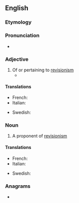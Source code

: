 ==English==

===Etymology===
{{suffix|revision|ist|lang=en}}

===Pronunciation===
* {{IPA|/ɹɪˈvɪʒənɪst/|lang=en}}

===Adjective===
{{en-adj}}

# Of or pertaining to [[revisionism]]
#* {{quote-journal|author=Oliver Brown|title=Oscar Pistorius jailed for five years – sport afforded no protection against his tragic fallibilities: Bladerunner's punishment for killing Reeva Steenkamp is but a frippery when set against the burden that her bereft parents, June and Barry, must carry &#91;print version: No room for sentimentality in this tragedy, 13 September 2014, p.&nbsp;S22&#93;|url=http://www.telegraph.co.uk/news/worldnews/oscar-pistorius/11089621/Oscar-Pistorius-jailed-for-five-years-sport-afforded-no-protection-against-his-tragic-fallibilities.html|work={{w|The Daily Telegraph}} (Sport)|date=21 October 2014|passage=[I]n the 575 days since [[w:Oscar Pistorius|[Oscar] Pistorius]] shot dead his girlfriend {{w|Reeva Steenkamp}}, there has been an unseemly scramble to construct '''revisionist''' histories, to identify evidence beneath that placid exterior of a pugnacious, hair-trigger personality.}}

====Translations====
{{trans-top|of or pertaining to revisionism}}
* French: {{t+|fr|révisionniste|m|f}}
* Italian: {{t|it|revisionista}}
{{trans-mid}}
* Swedish: {{t|sv|revisionistisk}}
{{trans-bottom}}

===Noun===
{{en-noun}}

# A proponent of [[revisionism]]

====Translations====
{{trans-top|a proponent of revisionism}}
* French: {{t+|fr|révisionniste|m|f}}
* Italian: {{t|it|revisionista}}
{{trans-mid}}
* Swedish: {{t|sv|revisionist}}
{{trans-bottom}}

===Anagrams===
* {{anagrams|en|versionitis}}